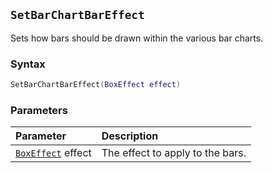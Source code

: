 ::: {.minipage data-latex="{\textwidth}"}
## `SetBarChartBarEffect`

Sets how bars should be drawn within the various bar charts\index{graphs!bar charts}.

### Syntax {-}

``` .lua
SetBarChartBarEffect(BoxEffect effect)
```

### Parameters {-}

**Parameter** | **Description**
| :-- | :-- |
| [`BoxEffect`](#boxeffect) effect | The effect to apply to the bars. |
:::
